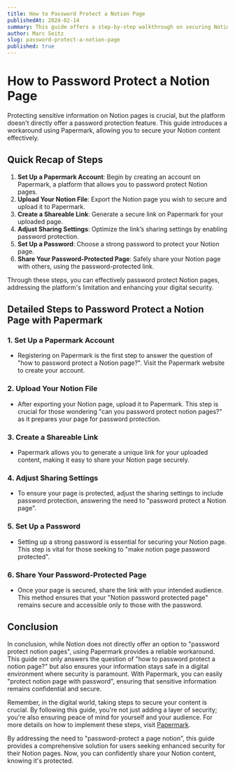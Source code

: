 ```yaml
---
title: How to Password Protect a Notion Page
publishedAt: 2024-02-14
summary: This guide offers a step-by-step walkthrough on securing Notion pages using Papermark, ensuring that sensitive content is accessible only to those with the password. We cover everything from setting up a Papermark account to sharing your password-protected Notion page.
author: Marc Seitz
slug: password-protect-a-notion-page
published: true
---
```


# How to Password Protect a Notion Page

Protecting sensitive information on Notion pages is crucial, but the platform doesn't directly offer a password protection feature. This guide introduces a workaround using Papermark, allowing you to secure your Notion content effectively.

## Quick Recap of Steps

1. **Set Up a Papermark Account**: Begin by creating an account on Papermark, a platform that allows you to password protect Notion pages.
2. **Upload Your Notion File**: Export the Notion page you wish to secure and upload it to Papermark.
3. **Create a Shareable Link**: Generate a secure link on Papermark for your uploaded page.
4. **Adjust Sharing Settings**: Optimize the link’s sharing settings by enabling password protection.
5. **Set Up a Password**: Choose a strong password to protect your Notion page.
6. **Share Your Password-Protected Page**: Safely share your Notion page with others, using the password-protected link.

Through these steps, you can effectively password protect Notion pages, addressing the platform's limitation and enhancing your digital security.

## Detailed Steps to Password Protect a Notion Page with Papermark

### 1. Set Up a Papermark Account

- Registering on Papermark is the first step to answer the question of "how to password protect a Notion page?". Visit the Papermark website to create your account.

### 2. Upload Your Notion File

- After exporting your Notion page, upload it to Papermark. This step is crucial for those wondering "can you password protect notion pages?" as it prepares your page for password protection.

### 3. Create a Shareable Link

- Papermark allows you to generate a unique link for your uploaded content, making it easy to share your Notion page securely.

### 4. Adjust Sharing Settings

- To ensure your page is protected, adjust the sharing settings to include password protection, answering the need to "password protect a Notion page".

### 5. Set Up a Password

- Setting up a strong password is essential for securing your Notion page. This step is vital for those seeking to "make notion page password protected".

### 6. Share Your Password-Protected Page

- Once your page is secured, share the link with your intended audience. This method ensures that your "Notion password protected page" remains secure and accessible only to those with the password.

## Conclusion

In conclusion, while Notion does not directly offer an option to "password protect notion pages", using Papermark provides a reliable workaround. This guide not only answers the question of "how to password protect a notion page?" but also ensures your information stays safe in a digital environment where security is paramount. With Papermark, you can easily "protect notion page with password", ensuring that sensitive information remains confidential and secure.

Remember, in the digital world, taking steps to secure your content is crucial. By following this guide, you're not just adding a layer of security; you're also ensuring peace of mind for yourself and your audience. For more details on how to implement these steps, visit [Papermark](https://www.papermark.io/share-notion-page).

By addressing the need to "password-protect a page notion", this guide provides a comprehensive solution for users seeking enhanced security for their Notion pages. Now, you can confidently share your Notion content, knowing it's protected.

